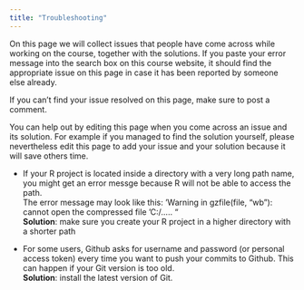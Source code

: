 ```yaml
---
title: "Troubleshooting"
---
```


On this page we will collect issues that people have come across while working on the course, together with the solutions. If you paste your error message into the search box on this course website, it should find the appropriate issue on this page in case it has been reported by someone else already.

If you can't find your issue resolved on this page, make sure to post a comment.

You can help out by editing this page when you come across an issue and its solution. For example if you managed to find the solution yourself, please nevertheless edit this page to add your issue and your solution because it will save others time.

-   If your R project is located inside a directory with a very long path name, you might get an error messge because R will not be able to access the path.\
    The error message may look like this: 'Warning in gzfile(file, "wb"): cannot open the compressed file 'C:/..... "\
    **Solution**: make sure you create your R project in a higher directory with a shorter path

-   For some users, Github asks for username and password (or personal access token) every time you want to push your commits to Github. This can happen if your Git version is too old.\
    **Solution**: install the latest version of Git.


